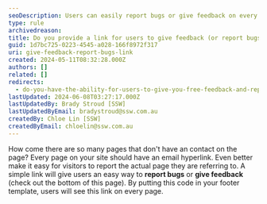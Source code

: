 ```yaml
---
seoDescription: Users can easily report bugs or give feedback on every page through a simple link, making it convenient to share their thoughts.
type: rule
archivedreason:
title: Do you provide a link for users to give feedback (or report bugs)?
guid: 1d7bc725-0223-4545-a028-166f8972f317
uri: give-feedback-report-bugs-link
created: 2024-05-11T08:32:28.000Z
authors: []
related: []
redirects:
  - do-you-have-the-ability-for-users-to-give-you-free-feedback-and-report-bugs-on-every-page
lastUpdated: 2024-06-08T03:27:17.000Z
lastUpdatedBy: Brady Stroud [SSW]
lastUpdatedByEmail: bradystroud@ssw.com.au
createdBy: Chloe Lin [SSW]
createdByEmail: chloelin@ssw.com.au
---
```


How come there are so many pages that don't have an contact on the page? Every page on your site should have an email hyperlink.
Even better make it easy for visitors to report the actual page they are referring to. A simple link will give users an easy way to **report bugs** or **give feedback** (check out the bottom of this page). By putting this code in your footer template, users will see this link on every page.
